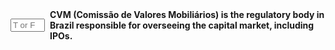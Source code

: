 ::: {.question-block}

<form onsubmit="event.preventDefault(); checkAnswerBox('q44','T')" style="display: flex; align-items: center; gap: 8px;">
<input type="text" id="q44" name="q44" maxlength="1" placeholder="T or F"
         style="width: 55px;" data-correct-answer="T" /> <label for="q44"><strong>CVM (Comissão de Valores Mobiliários) is the regulatory body in Brazil responsible for overseeing the capital market, including IPOs.</strong></label>
</form>

<div id="feedback-q44" class="feedback" data-status="" style="display:none;">
The sentence is TRUE.
</div>
:::
